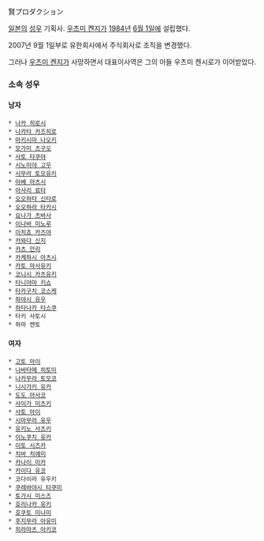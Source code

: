賢プロダクション

[[일본]]의 [[성우]] 기획사. [[우츠미 켄지]]가 [[1984년]] [[6월 1일]]에 설립했다.

2007년 9월 1일부로 유한회사에서 주식회사로 조직을 변경했다.

그러나 [[우츠미 켄지]]가 사망하면서 대표이사역은 그의 아들 우츠미 켄시로가 이어받았다.


=== 소속 성우 ===
==== 남자 ====
 * [[나카 히로시]]
 * [[나카타 카즈히로]]
 * [[마키시마 나오키]]
 * [[모가미 츠구오]]
 * [[사토 타쿠야]]
 * [[시노미야 고우]]
 * [[시무라 토모유키]]
 * [[아베 아츠시]]
 * [[아사리 료타]]
 * [[오오하타 신타로]]
 * [[오오하라 타카시]]
 * [[요나가 츠바사]]
 * [[이나바 미노루]]
 * [[이치죠 카즈야]]
 * [[카와다 신지]]
 * [[카츠 안리]]
 * [[카케하시 아츠시]]
 * [[카토 마사유키]]
 * [[코니시 카츠유키]]
 * [[타니야마 키쇼]]
 * [[타카구치 코스케]]
 * [[하야시 유우]]
 * [[하타나카 타스쿠]]
 * 타키 사토시
 * 하마 켄토


==== 여자 ====
 * [[고토 마이]]
 * [[나바타메 히토미]]
 * [[나카무라 토모코]]
 * [[니시가키 유카]]
 * [[도도 아사코]]
 * [[사이가 미츠키]]
 * [[사토 아이]]
 * [[시마무라 유우]]
 * [[유키노 사츠키]]
 * [[이노쿠치 유카]]
 * [[이토 시즈카]]
 * [[치바 치에미]]
 * [[카나이 미카]]
 * [[카이다 유코]]
 * 코다이라 유우키
 * [[쿠레바야시 타쿠미]]
 * [[토가시 미스즈]]
 * [[호리나카 유키]]
 * [[호쿠토 미나미]]
 * [[후지무라 아유미]]
 * [[히라마츠 아키코]]
